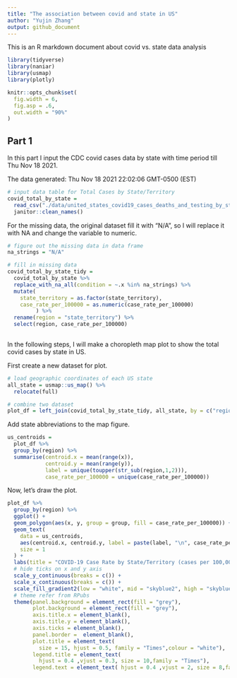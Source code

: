 ```yaml
---
title: "The association between covid and state in US"
author: "Yujin Zhang"
output: github_document
---
```


This is an R markdown document about covid vs. state data analysis

```r
library(tidyverse)
library(naniar)
library(usmap)
library(plotly)

knitr::opts_chunk$set(
  fig.width = 6,
  fig.asp = .6,
  out.width = "90%"
)
```

## Part 1
In this part I input the CDC covid cases data by state with time period till Thu Nov 18 2021.

The data generated: Thu Nov 18 2021 22:02:06 GMT-0500 (EST)

```r
# input data table for Total Cases by State/Territory
covid_total_by_state = 
  read_csv("./data/united_states_covid19_cases_deaths_and_testing_by_state.csv", skip = 2) %>% 
  janitor::clean_names()
```

For the missing data, the original dataset fill it with "N/A", so I will replace it with NA and change the variable to numeric.

```r
# figure out the missing data in data frame
na_strings = "N/A"

# fill in missing data
covid_total_by_state_tidy =
  covid_total_by_state %>% 
  replace_with_na_all(condition = ~.x %in% na_strings) %>% 
  mutate(
    state_territory = as.factor(state_territory),
    case_rate_per_100000 = as.numeric(case_rate_per_100000)
         ) %>% 
  rename(region = "state_territory") %>% 
  select(region, case_rate_per_100000)
  
```

In the following steps, I will make a choropleth map plot to show the total covid cases by state in US.

First create a new dataset for plot.

```r
# load geographic coordinates of each US state
all_state = usmap::us_map() %>% 
  relocate(full)

# combine two dataset
plot_df = left_join(covid_total_by_state_tidy, all_state, by = c("region" = "full"))
```

Add state abbreviations to the map figure.

```r
us_centroids = 
  plot_df %>% 
  group_by(region) %>% 
  summarise(centroid.x = mean(range(x)), 
            centroid.y = mean(range(y)),
            label = unique(toupper(str_sub(region,1,2))),
            case_rate_per_100000 = unique(case_rate_per_100000))

```

Now, let's draw the plot.

```r
plot_df %>% 
  group_by(region) %>% 
  ggplot() +
  geom_polygon(aes(x, y, group = group, fill = case_rate_per_100000)) +
  geom_text(
    data = us_centroids, 
    aes(centroid.x, centroid.y, label = paste(label, "\n", case_rate_per_100000)),
    size = 1
  ) +
  labs(title = "COVID-19 Case Rate by State/Territory (cases per 100,000)", fill = "Cases Rate Per 100,000") +
  # hide ticks on x and y axis
  scale_y_continuous(breaks = c()) + 
  scale_x_continuous(breaks = c()) +
  scale_fill_gradient2(low = "white", mid = "skyblue2", high = "skyblue4", midpoint = 10000) +
  # theme refer from RPubs
  theme(panel.background = element_rect(fill = "grey"),
        plot.background = element_rect(fill = "grey"),
        axis.title.x = element_blank(),
        axis.title.y = element_blank(),
        axis.ticks = element_blank(),
        panel.border =  element_blank(),
        plot.title = element_text(
          size = 15, hjust = 0.5, family = "Times",colour = "white"),
        legend.title = element_text(
          hjust = 0.4 ,vjust = 0.3, size = 10,family = "Times"),
        legend.text = element_text( hjust = 0.4 ,vjust = 2, size = 8,family = "Times"))


```


